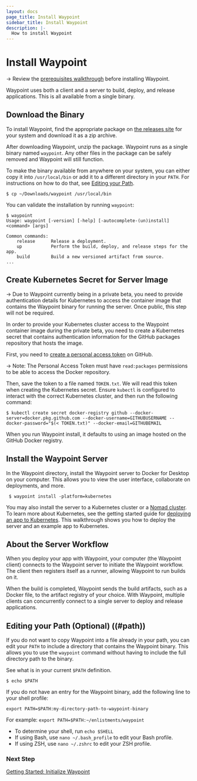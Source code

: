 ```yaml
---
layout: docs
page_title: Install Waypoint
sidebar_title: Install Waypoint
description: |-
  How to install Waypoint
---
```


# Install Waypoint

-> Review the [prerequisites walkthrough](/docs/getting-started/k8s-example-app/install-prereqs) before installing
Waypoint.

Waypoint uses both a client and a server to build, deploy, and release applications. This is
all available from a single binary.

<!-- Make this a partial -->

## Download the Binary

To install Waypoint, find the appropriate package on [the releases site](https://go.hashi.co/waypoint-beta-binaries)
for your system and download it as a zip archive.

After downloading Waypoint, unzip the package. Waypoint runs as a single binary named `waypoint`. Any
other files in the package can be safely removed and Waypoint will still function.

To make the binary available from anywhere on your system, you can either
copy it into `/usr/local/bin` or add it to a different directory in your `PATH`. For
instructions on how to do that, see [Editing your Path](#path).

```
$ cp ~/Downloads/waypoint /usr/local/bin
```

You can validate the installation by running `waypoint`:

```
$ waypoint
Usage: waypoint [-version] [-help] [-autocomplete-(un)install] <command> [args]

Common commands:
    release      Release a deployment.
    up           Perform the build, deploy, and release steps for the app.
    build        Build a new versioned artifact from source.
...
```

## Create Kubernetes Secret for Server Image

-> Due to Waypoint currently being in a private beta, you need to provide
authentication details for Kubernetes to access the container image that
contains the Waypoint binary for running the server. Once public, this step will not be required.

In order to provide your Kubernetes cluster access to the Waypoint container image during
the private beta, you need to create a Kubernetes secret that contains authentication information
for the GitHub packages repository that hosts the image.

First, you need to [create a personal access token](https://docs.github.com/en/github/authenticating-to-github/creating-a-personal-access-token) on GitHub.

-> Note: The Personal Access Token must have `read:packages` permissions to be able to access the Docker repository.

Then, save the token to a file named `TOKEN.txt`. We will read this token when creating the Kubernetes secret. Ensure `kubectl`
is configured to interact with the correct Kubernetes cluster, and then run the following command:

```
$ kubectl create secret docker-registry github --docker-server=docker.pkg.github.com --docker-username=GITHUBUSERNAME --docker-password="$(< TOKEN.txt)" --docker-email=GITHUBEMAIL
```

When you run Waypoint install, it defaults to using an image hosted on the GitHub Docker registry.

## Install the Waypoint Server

In the Waypoint directory, install the Waypoint server to Docker for Desktop on your computer. This
allows you to view the user interface, collaborate on deployments, and more.

```shell
 $ waypoint install -platform=kubernetes
```

You may also install the server to a Kubernetes cluster or a [Nomad cluster](https://nomadproject.io). To learn
more about Kubernetes, see the getting started
guide for [deploying an app to Kubernetes](/docs/getting-started/k8s-example-app/install-waypoint). This walkthrough
shows you how to deploy the server and an example app to Kubernetes.

## About the Server Workflow

When you deploy your app with Waypoint, your computer (the Waypoint client) connects
to the Waypoint server to initiate the Waypoint workflow. The client then registers
itself as a runner, allowing Waypoint to run builds on it.

When the build is completed, Waypoint sends the build artifacts, such as a Docker file,
to the artifact registry of your choice. With Waypoint, multiple clients can concurrently
connect to a single server to deploy and release applications.

<!-- Make this a partial -->

## Editing your Path (Optional) ((#path))

If you do not want to copy Waypoint into a file already in your path, you
can edit your `PATH` to include a directory that contains the Waypoint binary.
This allows you to use the `waypoint` command without having to include the
full directory path to the binary.

See what is in your current `$PATH` definition.

```shell
$ echo $PATH
```

If you do not have an entry for the Waypoint binary, add the following line to your shell profile:

`export PATH=$PATH:my-directory-path-to-waypoint-binary`

For example: `export PATH=$PATH:~/enlistments/waypoint`

- To determine your shell, run `echo $SHELL`
- If using Bash, use `nano ~/.bash_profile` to edit your Bash profile.
- If using ZSH, use `nano ~/.zshrc` to edit your ZSH profile.

### Next Step

[Getting Started: Initialize Waypoint](/docs/getting-started/k8s-example-app/init-waypoint)
